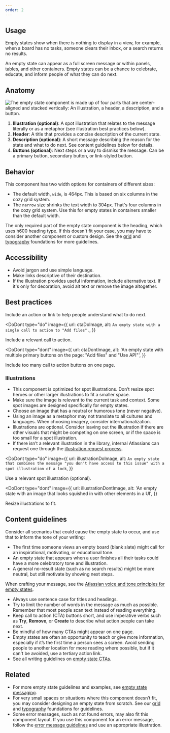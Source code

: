 ```yaml
---
order: 2
---
```



## Usage

Empty states show when there is nothing to display in a view, for example, when a board has no tasks, someone clears their inbox, or a search returns no results.

An empty state can appear as a full screen message or within panels, tables, and other containers.
Empty states can be a chance to celebrate, educate, and inform people of what they can do next.

## Anatomy

![The empty state component is made up of four parts that are center-aligned and stacked vertically: An illustration, a header, a description, and a button.](images/empty-state-anatomy.png)

1. **Illustration (optional)**: A spot illustration that relates to the message literally or as a metaphor (see illustration best practices below).
1. **Header**: A title that provides a concise description of the current state.
1. **Description (optional)**: A short message describing the reason for the state and what to do next. See content guidelines below for details.
1. **Buttons (optional)**: Next steps or a way to dismiss the message. Can be a primary button, secondary button, or link-styled button.

## Behavior

This component has two width options for containers of different sizes:

- The default width, `wide`, is 464px. This is based on six columns in the cozy grid system.
- The `narrow` size shrinks the text width to 304px. That's four columns in the cozy grid system. Use this for empty states in containers smaller than the default width.

The only required part of the empty state component is the heading, which uses h600 heading type. If this doesn't fit your case, you may have to consider another component or custom design. See the [grid](/foundations/grid/) and [typography](/foundations/typography/) foundations for more guidelines.

## Accessibility

- Avoid jargon and use simple language.
- Make links descriptive of their destination.
- If the illustration provides useful information, include alternative text. If it's only for decoration, avoid alt text or remove the image altogether.

## Best practices

Include an action or link to help people understand what to do next.

<DoDont
  type="do"
  image={{
    url: ctaDoImage,
    alt: `An empty state with a single call to action to "Add files".`,
  }}
>
  Include a relevant call to action.
</DoDont>

<DoDont
  type="dont"
  image={{
    url: ctaDontImage,
    alt: 'An empty state with multiple primary buttons on the page: "Add files" and "Use API"',
  }}
>
  Include too many call to action buttons on one page.
</DoDont>

### Illustrations

- This component is optimized for spot illustrations. Don’t resize spot heroes or other larger illustrations to fit a smaller space.
- Make sure the image is relevant to the current task and context. Some spot images are designed specifically for empty states.
- Choose an image that has a neutral or humorous tone (never negative).
- Using an image as a metaphor may not translate to all cultures and languages. When choosing imagery, consider internationalization.
- Illustrations are optional. Consider leaving out the illustration if there are other visuals that might be competing on one screen, or if the space is too small for a spot illustration.
- If there isn’t a relevant illustration in the library, internal Atlassians can request one through the [illustration request process](http://go/custom-illustration).

<DoDont
  type="do"
  image={{
    url: illustrationDoImage,
    alt: `An empty state that combines the message "you don't have access to this issue" with a spot illustration of a lock`,
  }}
>
  Use a relevant spot illustration (optional).
</DoDont>

<DoDont
  type="dont"
  image={{
    url: illustrationDontImage,
    alt: 'An empty state with an image that looks squished in with other elements in a UI',
  }}
>
  Resize illustrations to fit.
</DoDont>

## Content guidelines

Consider all scenarios that could cause the empty state to occur, and use that to inform the tone of your writing:

- The first time someone views an empty board (blank slate) might call for an inspirational, motivating, or educational tone.
- An empty state that appears when a user finishes all their tasks could have a more celebratory tone and illustration.
- A general no-result state (such as no search results) might be more neutral, but still motivate by showing next steps.

When crafting your message, see the [Atlassian voice and tone principles for empty states](/content/writing-guidelines/empty-state/).

- Always use sentence case for titles and headings.
- Try to limit the number of words in the message as much as possible. Remember that most people scan text instead of reading everything.
- Keep call to action (CTA) buttons short, and use imperative verbs such as **Try**, **Remove**, or **Create** to describe what action people can take next.
- Be mindful of how many CTAs might appear on one page.
- Empty states are often an opportunity to teach or give more information, especially if it’s the first time a person sees a screen. Avoid sending people to another location for more reading where possible, but if it can't be avoided, use a tertiary action link.
- See all writing guidelines on [empty state CTAs](/content/writing-guidelines/empty-state/#call-to-action-cta).

## Related

- For more empty state guidelines and examples, see [empty state messaging](/content/writing-guidelines/empty-state/).
- For very small spaces or situations where this component doesn’t fit, you may consider designing an empty state from scratch. See our [grid](/foundations/grid/) and [typography](/foundations/typography/) foundations for guidelines.
- Some error messages, such as not found errors, may also fit this component layout. If you use this component for an error message, follow the [error message guidelines](/content/writing-guidelines/writing-error-messages/) and use an appropriate illustration.
